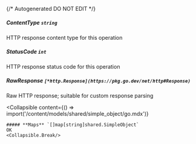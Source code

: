 {/* Autogenerated DO NOT EDIT  */}

##### **ContentType** `string`
HTTP response content type for this operation

##### **StatusCode** `int`
HTTP response status code for this operation

##### **RawResponse** `[*http.Response](https://pkg.go.dev/net/http#Response)`
Raw HTTP response; suitable for custom response parsing

<Collapsible
    content={() => import('/content/models/shared/simple_object/go.mdx')}
>
    ##### **Maps** `[]map[string]shared.SimpleObject`
    OK
    <Collapsible.Break/>
</Collapsible>

